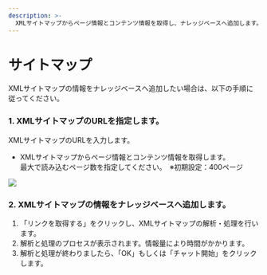 ```yaml
---
description: >-
  XMLサイトマップからページ情報とコンテンツ情報を取得し、ナレッジベースへ追加します。ウェブサイトのコンテンツに関連する質問に、より適した回答をするようになります。
---
```


# サイトマップ

XMLサイトマップの情報をナレッジベースへ追加したい場合は、以下の手順に従ってください。

### 1. XMLサイトマップのURLを指定します。

XMLサイトマップのURLを入力します。

* XMLサイトマップからページ情報とコンテンツ情報を取得します。\
  最大で読み込むページ数を指定してください。　※初期設定：400ページ

![](../../../.gitbook/assets/image%20(10).png)

### 2. XMLサイトマップの情報をナレッジベースへ追加します。

1. 「リンクを取得する」をクリックし、XMLサイトマップの解析・処理を行います。
2. 解析と処理のプロセスが表示されます。情報量により時間がかかります。
3. 解析と処理が終わりましたら、「OK」もしくは「チャット開始」をクリックします。
